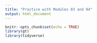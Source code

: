 ```yaml
---
title: "Practice with Modules 03 and 04"
output: html_document
---
```


```r
knitr::opts_chunk$set(echo = TRUE)
library(gt)
library(tidyverse)
```

